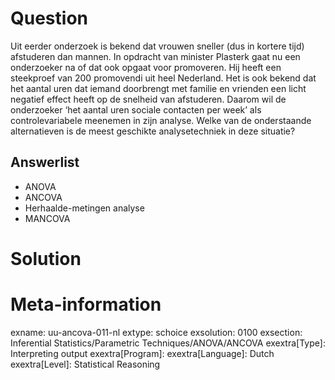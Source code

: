 
Question
========
Uit eerder onderzoek is bekend dat vrouwen sneller (dus in kortere tijd) afstuderen dan mannen. In opdracht van minister Plasterk gaat nu een onderzoeker na of dat ook opgaat voor promoveren. Hij heeft een steekproef van 200 promovendi uit heel Nederland.
Het is ook bekend dat het aantal uren dat iemand doorbrengt met familie en vrienden een licht negatief effect heeft op de snelheid van afstuderen. Daarom wil de onderzoeker ‘het aantal uren sociale contacten per week’ als controlevariabele meenemen in zijn analyse. 
Welke van de onderstaande alternatieven is de meest geschikte analysetechniek in deze situatie?

Answerlist
----------
* ANOVA
* ANCOVA
* Herhaalde-metingen analyse
* MANCOVA


Solution
========



Meta-information
================
exname: uu-ancova-011-nl
extype: schoice
exsolution: 0100
exsection: Inferential Statistics/Parametric Techniques/ANOVA/ANCOVA
exextra[Type]: Interpreting output
exextra[Program]: 
exextra[Language]: Dutch
exextra[Level]: Statistical Reasoning
